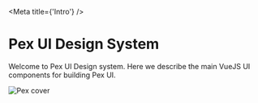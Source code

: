 
<Meta title={'Intro'} />

<style>{`
  .subheading {
    --mediumdark: '#999999';
    font-weight: 900;
    font-size: 13px;
    color: #999;
    letter-spacing: 6px;
    line-height: 24px;
    text-transform: uppercase;
    margin-bottom: 12px;
    margin-top: 40px;
  }
`}</style>

# Pex UI Design System

Welcome to Pex UI Design system.
Here we describe the main VueJS UI components for building Pex UI.

<div>
  <img src="https://user-images.githubusercontent.com/3959008/122621191-d8c67c80-d0a5-11eb-870d-19f475935075.png" alt="Pex cover" />
</div>
